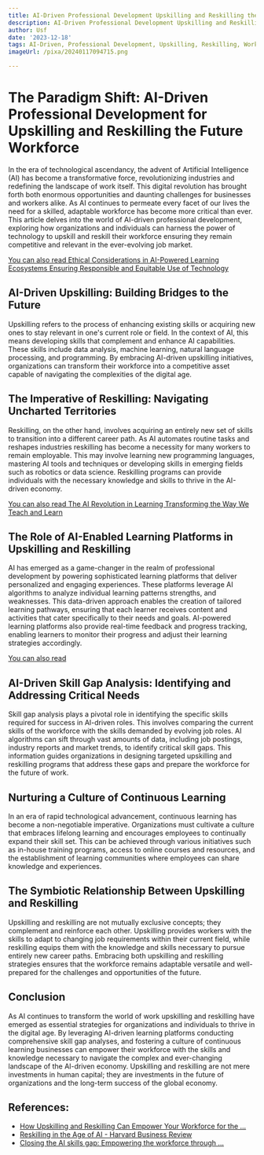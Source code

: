 ```yaml
---
title: AI-Driven Professional Development Upskilling and Reskilling the Workforce
description: AI-Driven Professional Development Upskilling and Reskilling the Workforce
author: Usf
date: '2023-12-18'
tags: AI-Driven, Professional Development, Upskilling, Reskilling, Workforce
imageUrl: /pixa/20240117094715.png

---
```

# The Paradigm Shift: AI-Driven  Professional Development for Upskilling and Reskilling the Future  Workforce

In the era  of technological ascendancy, the advent of Artificial Intelligence (AI) has become a transformative force,  revolutionizing industries and  redefining the landscape of work itself. This digital revolution has brought forth  both enormous opportunities and daunting challenges for businesses and workers alike. As AI continues to  permeate every facet of our lives the need for a skilled, adaptable workforce has become more critical than  ever. This article  delves into the world of AI-driven professional development, exploring how organizations and individuals can harness  the power  of technology to upskill and reskill their workforce ensuring they  remain competitive and relevant in the ever-evolving job market.

[You can also  read  Ethical  Considerations in AI-Powered Learning Ecosystems Ensuring Responsible and Equitable Use of Technology](Ethical%20Considerations%20in%20AI-Powered%20Learning%20Ecosystems%20Ensuring%20Responsible%20and%20Equitable%20Use%20of%20Technology)


## AI-Driven  Upskilling: Building Bridges to the Future

Upskilling refers  to the process of  enhancing existing skills or acquiring new ones to stay  relevant in one's current  role or field. In the context of AI, this means  developing skills that complement and enhance AI capabilities. These skills include data analysis, machine learning, natural language processing, and programming. By embracing AI-driven upskilling initiatives, organizations can transform their workforce into a competitive asset capable of navigating the  complexities of the digital age.

##  The Imperative of Reskilling:  Navigating Uncharted Territories

Reskilling, on the other hand, involves acquiring  an entirely new set of skills to transition into a different career path.  As AI automates routine tasks and reshapes industries reskilling has become a  necessity for many workers  to remain employable. This may  involve learning new programming languages, mastering AI tools and techniques  or developing  skills in emerging fields such as robotics or data science. Reskilling programs can provide individuals with the  necessary  knowledge and skills to thrive in the AI-driven economy.

[You can  also read The AI Revolution in Learning Transforming the Way We Teach and Learn](The%20AI%20Revolution%20in%20Learning%20Transforming%20the%20Way%20We%20Teach%20and%20Learn)


## The Role of AI-Enabled  Learning Platforms  in Upskilling and Reskilling

AI has emerged as a game-changer in the realm of professional development by powering sophisticated learning platforms that deliver personalized and engaging experiences. These platforms leverage AI algorithms to analyze individual learning patterns strengths, and weaknesses. This data-driven approach enables the creation of tailored learning pathways, ensuring that  each learner receives content and activities that cater specifically to their needs and goals. AI-powered learning platforms also provide real-time feedback and progress tracking, enabling learners to monitor their progress  and adjust their learning strategies accordingly.

[You can also read ]()


## AI-Driven Skill Gap Analysis: Identifying and Addressing Critical Needs

Skill gap analysis plays a pivotal role in identifying the specific skills required for success in AI-driven roles. This  involves comparing the current skills  of the  workforce with  the skills demanded by evolving job roles. AI algorithms can sift  through  vast amounts of data,  including job postings, industry reports and market trends, to identify critical skill  gaps. This information guides organizations in  designing targeted upskilling and reskilling programs that address these gaps and prepare the workforce for the  future of work.

## Nurturing a Culture of Continuous Learning

In an  era of  rapid technological advancement, continuous  learning has become a non-negotiable imperative. Organizations must cultivate a culture that embraces lifelong learning and encourages employees  to continually expand  their  skill set. This can be  achieved through various initiatives  such as in-house training programs, access to online courses and resources, and the  establishment of learning communities where  employees can share knowledge and experiences.

##  The Symbiotic Relationship Between Upskilling and Reskilling

Upskilling and  reskilling are not mutually exclusive concepts; they complement and reinforce each other. Upskilling provides workers with the skills to  adapt to changing job requirements within their current field, while reskilling equips them with  the knowledge and skills necessary to pursue entirely new career paths. Embracing both upskilling and reskilling strategies ensures that the workforce remains adaptable versatile and well-prepared for the challenges and opportunities of the future.

## Conclusion

As AI  continues to transform the world of work  upskilling and reskilling have  emerged as essential strategies for organizations and individuals to  thrive in the digital age. By leveraging AI-driven learning  platforms  conducting comprehensive skill gap analyses, and fostering a culture of continuous learning businesses can empower their workforce with the skills and knowledge necessary to navigate the complex and ever-changing landscape of the AI-driven economy. Upskilling and reskilling  are not mere investments in human  capital; they are investments in the  future of organizations and  the long-term success of the global  economy.

## References:
- [How Upskilling and Reskilling Can Empower Your Workforce for the ...](https://www.linkedin.com/pulse/how-upskilling-reskilling-can-empower-your-workforce-ai-chiancone)
- [Reskilling in the Age of AI - Harvard Business Review](https://hbr.org/2023/09/reskilling-in-the-age-of-ai)
- [Closing the AI skills gap: Empowering the workforce through ...](https://corporate.britishcouncil.org/insights/closing-ai-skills-gap-empowering-workforce-through-upskilling-and-reskilling-2)
